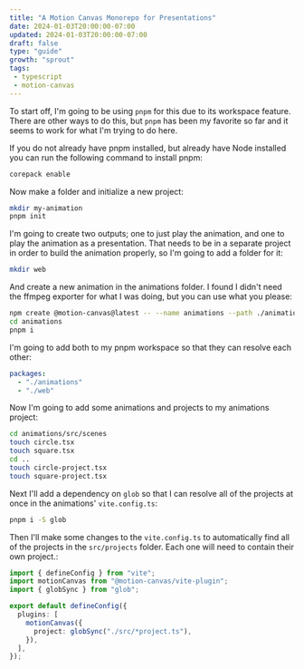 ```yaml
---
title: "A Motion Canvas Monorepo for Presentations"
date: 2024-01-03T20:00:00-07:00
updated: 2024-01-03T20:00:00-07:00
draft: false
type: "guide"
growth: "sprout"
tags:
 - typescript
 - motion-canvas
---
```


To start off, I'm going to be using `pnpm` for this due to its workspace 
feature. There are other ways to do this, but `pnpm` has been my favorite
so far and it seems to work for what I'm trying to do here.

If you do not already have pnpm installed, but already have Node installed you
can run the following command to install pnpm:

```bash
corepack enable
```

Now make a folder and initialize a new project:

```bash
mkdir my-animation
pnpm init
```

I'm going to create two outputs; one to just play the animation, and one to
play the animation as a presentation. That needs to be in a separate project
in order to build the animation properly, so I'm going to add a folder for it:

```bash
mkdir web
```

And create a new animation in the animations folder. I found I didn't need the
ffmpeg exporter for what I was doing, but you can use what you please:

```bash
npm create @motion-canvas@latest -- --name animations --path ./animations --language ts
cd animations
pnpm i
```

I'm going to add both to my pnpm workspace so that they can resolve each other:

```yaml title="pnpm-workspace.yaml"
packages:
  - "./animations"
  - "./web"
```

Now I'm going to add some animations and projects to my animations project:

```bash
cd animations/src/scenes
touch circle.tsx
touch square.tsx
cd ..
touch circle-project.tsx
touch square-project.tsx
```

Next I'll add a dependency on `glob` so that I can resolve all of the projects
at once in the animations' `vite.config.ts`:

```bash
pnpm i -S glob
```

Then I'll make some changes to the `vite.config.ts` to automatically find all
of the projects in the `src/projects` folder. Each one will need to contain
their own project.:

```ts {7-9} title="animations/vite.config.ts"
import { defineConfig } from "vite";
import motionCanvas from "@motion-canvas/vite-plugin";
import { globSync } from "glob";

export default defineConfig({
  plugins: [
    motionCanvas({
      project: globSync("./src/*project.ts"),
    }),
  ],
});

